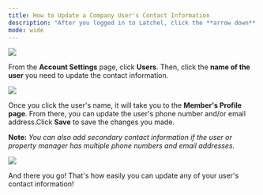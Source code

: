 ---
title: How to Update a Company User's Contact Information
description: "After you logged in to Latchel, click the **arrow down** beside your user icon at the top right corner of your dashboard. Then, click **Account Settings**."
mode: wide
---

<Frame>
  <img src="/images/rtaImage-703.jpg"/>
</Frame>

From the **Account Settings** page, click **Users**. Then, click the **name of the user** you need to update the contact information.


<Frame>
  <img src="/images/rtaImage-704.jpg"/>
</Frame>

Once you click the user's name, it will take you to the **Member's Profile page**. From there, you can update the user's phone number and/or email address.Click **Save** to save the changes you made.

**Note:** _You can also add secondary contact information if the user or property manager has multiple phone numbers and email addresses._

<Frame>
  <img src="/images/rtaImage-705.jpg"/>
</Frame>

And there you go! That's how easily you can update any of your user's contact information!
